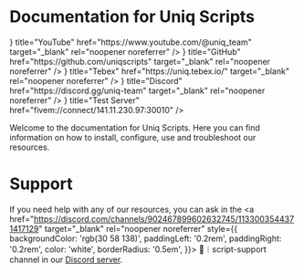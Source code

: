 
# Documentation for Uniq Scripts

<Cards>
  <Card icon={<FaYoutube />} title="YouTube" href="https://www.youtube.com/@uniq_team" target="_blank" rel="noopener noreferrer" />
  <Card icon={<FaGithub />} title="GitHub" href="https://github.com/uniqscripts" target="_blank" rel="noopener noreferrer" />
  <Card icon={<FaShoppingBasket />} title="Tebex" href="https://uniq.tebex.io/" target="_blank" rel="noopener noreferrer" />
  <Card icon={<FaDiscord />} title="Discord" href="https://discord.gg/uniq-team" target="_blank" rel="noopener noreferrer" />
  <Card icon={<AiOutlineGlobal />} title="Test Server" href="fivem://connect/141.11.230.97:30010" />
</Cards>

Welcome to the documentation for Uniq Scripts. Here you can find information on how to install, configure, use and troubleshoot our resources.

# Support

If you need help with any of our resources, you can ask in the 
<a href="https://discord.com/channels/902467899602632745/1133003544371417129" target="_blank" rel="noopener noreferrer" style={{
  backgroundColor: 'rgb(30 58 138)',
  paddingLeft: '0.2rem',
  paddingRight: '0.2rem',
  color: 'white',
  borderRadius: '0.5em',
}}> 🎫︱script-support </a> channel in our [Discord server](https://discord.gg/uniq-team).